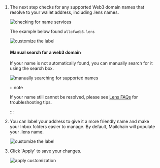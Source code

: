 1.  The next step checks for any supported Web3 domain names that resolve to your wallet address, including .lens names.

    <img
    	className="guides-image-small"
    	alt="checking for name services"
    	src="/img/user/guides/getting-started/img-register-a-wallet/checking-name-services.png"
    />

    The example below found `allofweb3.lens`

    <img
    	className="guides-image"
    	alt="customize the label"
    	src="/img/user/guides/getting-started/img-register-a-wallet/search-name-services-lens.png"
    />

    #### Manual search for a web3 domain

    If your name is not automatically found, you can manually search for it using the search box.

    <img
    	className="guides-image"
    	alt="manually searching for supported names"
    	src="/img/user/guides/getting-started/img-register-a-wallet/manual-search-name-services.png"
    />

    :::note

    If your name still cannot be resolved, please see [Lens FAQs](/user/guides/wallets-and-identities/lens/lens-faqs#my-lens-handle-was-not-found-what-should-i-check) for troubleshooting tips.

    :::

1.  You can label your address to give it a more friendly name and make your Inbox folders easier to manage. By default, Mailchain will populate your .lens name.

    <img
    	className="guides-image"
    	alt="customize the label"
    	src="/img/user/guides/getting-started/img-register-a-wallet/customize-label-lens.png"
    />

1.  Click 'Apply' to save your changes.

    <img
    	className="guides-image"
    	alt="apply customization"
    	src="/img/user/guides/getting-started/img-register-a-wallet/apply-customization-lens.png"
    />
